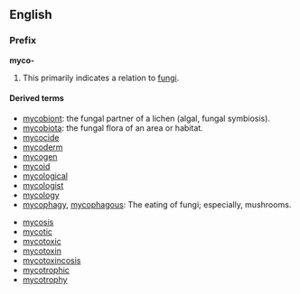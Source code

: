 ==English==
{{wikipedia|myco}}
===Prefix===
'''myco-'''

# {{biology}} This primarily indicates a relation to [[fungi]]. 

====Derived terms====
{{rel-top|terms with ''myco'' prefix}}
* [[mycobiont]]: the fungal partner of a lichen (algal, fungal symbiosis).
* [[mycobiota]]: the fungal flora of an area or habitat.
* [[mycocide]]
* [[mycoderm]]
* [[mycogen]]
* [[mycoid]]
* [[mycological]]
* [[mycologist]]
* [[mycology]]
* [[mycophagy]], [[mycophagous]]: The eating of fungi; especially, mushrooms.
{{rel-mid}}
* [[mycosis]]
* [[mycotic]]
* [[mycotoxic]]
* [[mycotoxin]]
* [[mycotoxincosis]]
* [[mycotrophic]]
* [[mycotrophy]]
{{rel-bottom}}